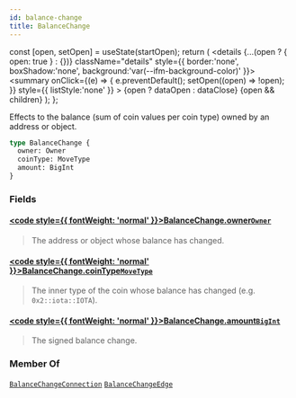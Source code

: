 ```yaml
---
id: balance-change
title: BalanceChange
---
```









  const [open, setOpen] = useState(startOpen);
  return (
    <details {...(open ? { open: true } : {})} className="details" style={{ border:'none', boxShadow:'none', background:'var(--ifm-background-color)' }}>
      <summary
        onClick={(e) => {
          e.preventDefault();
          setOpen((open) => !open);
        }}
        style={{ listStyle:'none' }}
      >
      {open ? dataOpen : dataClose}
      </summary>
      {open && children}
    </details>
  );
};








Effects to the balance (sum of coin values per coin type) owned by an address or object.


```graphql
type BalanceChange {
  owner: Owner
  coinType: MoveType
  amount: BigInt
}
```




### Fields

#### [<code style={{ fontWeight: 'normal' }}>BalanceChange.<b>owner</b></code>](#)<Bullet />[`Owner`](/references/iota-api/iota-graphql/reference/types/objects/owner) <Badge class="badge badge--secondary" text="object"/> 
> 
> 
> The address or object whose balance has changed.
> 

#### [<code style={{ fontWeight: 'normal' }}>BalanceChange.<b>coinType</b></code>](#)<Bullet />[`MoveType`](/references/iota-api/iota-graphql/reference/types/objects/move-type) <Badge class="badge badge--secondary" text="object"/> 
> 
> 
> The inner type of the coin whose balance has changed (e.g. `0x2::iota::IOTA`).
> 

#### [<code style={{ fontWeight: 'normal' }}>BalanceChange.<b>amount</b></code>](#)<Bullet />[`BigInt`](/references/iota-api/iota-graphql/reference/types/scalars/big-int) <Badge class="badge badge--secondary" text="scalar"/> 
> 
> 
> The signed balance change.
> 





### Member Of

[`BalanceChangeConnection`](/references/iota-api/iota-graphql/reference/types/objects/balance-change-connection)  <Badge class="badge badge--secondary" text="object"/><Bullet />[`BalanceChangeEdge`](/references/iota-api/iota-graphql/reference/types/objects/balance-change-edge)  <Badge class="badge badge--secondary" text="object"/>

